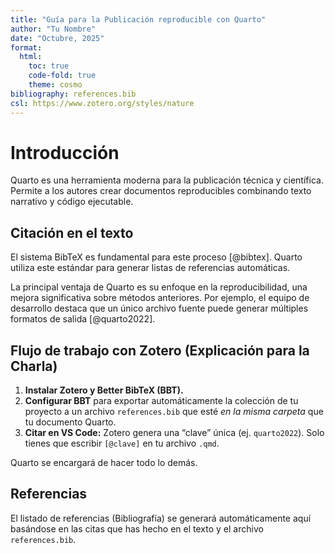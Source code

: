 ```yaml
---
title: "Guía para la Publicación reproducible con Quarto"
author: "Tu Nombre"
date: "Octubre, 2025"
format:
  html:
    toc: true
    code-fold: true
    theme: cosmo
bibliography: references.bib
csl: https://www.zotero.org/styles/nature
---
```


# Introducción

Quarto es una herramienta moderna para la publicación técnica y científica. Permite a los autores crear documentos reproducibles combinando texto narrativo y código ejecutable.

## Citación en el texto

El sistema BibTeX es fundamental para este proceso [@bibtex]. Quarto utiliza este estándar para generar listas de referencias automáticas.

La principal ventaja de Quarto es su enfoque en la reproducibilidad, una mejora significativa sobre métodos anteriores. Por ejemplo, el equipo de desarrollo destaca que un único archivo fuente puede generar múltiples formatos de salida [@quarto2022].

## Flujo de trabajo con Zotero (Explicación para la Charla)

1.  **Instalar Zotero y Better BibTeX (BBT).**
2.  **Configurar BBT** para exportar automáticamente la colección de tu proyecto a un archivo `references.bib` que esté *en la misma carpeta* que tu documento Quarto.
3.  **Citar en VS Code:** Zotero genera una "clave" única (ej. `quarto2022`). Solo tienes que escribir `[@clave]` en tu archivo `.qmd`.

Quarto se encargará de hacer todo lo demás.

## Referencias

El listado de referencias (Bibliografía) se generará automáticamente aquí basándose en las citas que has hecho en el texto y el archivo `references.bib`.
